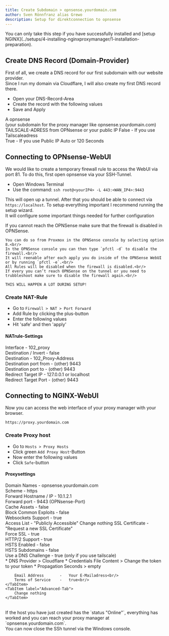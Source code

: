 ```yaml
---
title: Create Subdomain > opnsense.yourdomain.com
author: Sven Rönnfranz alias Grewo
description: Setup for direktconnection to opnsense
---
```



<Aside type="caution">
    You can only take this step if you have successfully installed and [setup NGINX](../setups/4-installing-nginxproxymanager/1-installation-preparation).
</Aside>

## Create DNS Record (Domain-Provider)
First of all, we create a DNS record for our first subdomain with our website provider.<br/>
Since I run my domain via Cloudflare, I will also create my first DNS record there.

* Open your DNS-Record-Area
* Create the record with the following values
* Save and Apply

<Tabs>
    <TabItem label="Type">
        A
    </TabItem>
    <TabItem label="Name">
        opnsense<br/>
        (your subdomain for the proxy manager like opnsense.yourdomain.com)
    </TabItem>
    <TabItem label="IPv4-Address">
        TAILSCALE-ADRESS from OPNsense or your public IP
    </TabItem>
    <TabItem label="Proxy Status">
        False   -   If you use Tailscaleadress<br/>
        True    -   If you use Public IP
    </TabItem>
    <TabItem label="TTL">
        Auto or 120 Seconds
    </TabItem>
</Tabs>

## Connecting to OPNsense-WebUI
We would like to create a temporary firewall rule to access the WebUI via port 81. To do this, first open opnsense via your SSH-Tunnel.

* Open Windows Terminal
* Use the command: `ssh root@<yourIP4> -L 443:<WAN_IP4>:9443`

This will open up a tunnel. After that you should be able to connect via `https://localhost`. To setup everything important I recommend running the setup wizard.<br/>
It will configure some important things needed for further configuration

<Aside>
    If you cannot reach the OPNSense make sure that the firewall is disabled in OPNSense.

    You can do so from Proxmox in the OPNSense console by selecting option 8.<br/>
    In the OPNSense console you can then type `pfctl -d` to disable the firewall.<br/>
    It will reenable after each apply you do inside of the OPNSense WebUI or by running `pfctl -e`.<br/>
    All Rules will be disabled when the firewall is disabled.<br/>
    If every you can’t reach OPNSense on the tunnel or you need to trubbleshoot make sure to disable the firewall again.<br/>

    THIS WILL HAPPEN A LOT DURING SETUP!
</Aside>

### Create NAT-Rule
* Go to `Firewall > NAT > Port Forward`
* Add Rule by clicking the plus-button
* Enter the following values
* Hit 'safe' and then 'apply'

#### NATrule-Settings
<Tabs>
    <TabItem label="Edit Redirect entry">
        Interface               -   102_proxy<br/>
        Destination / Invert    -   false<br/>
        Destination             -   102_Proxy-Address<br/>
        Destination port from   -   (other) 9443<br/>
        Destination port to     -   (other) 9443<br/>
        Redirect Target IP      -   127.0.0.1 or localhost<br/>
        Redirect Target Port    -   (other) 9443<br/>
    </TabItem>
</Tabs>

## Connecting to NGINX-WebUI
Now you can access the web interface of your proxy manager with your browser.
```
https://proxy.yourdomain.com
```

### Create Proxy host
* Go to `Hosts > Proxy Hosts`
* Click green `Add Proxy Host`-Button
* Now enter the following values
* Click `Safe`-button

#### Proxysettings
<Tabs>
    <TabItem label="Details-Tab">
        Domain Names            -   opnsense.yourdomain.com<br/>
        Scheme                  -   https<br/>
        Forward Hostname / IP   -   10.1.2.1<br/>
        Forward port            -   9443 (OPNsense-Port)<br/>
        Cache Assets            -   false<br/>
        Block Common Exploits   -   false<br/>
        Websockets Support      -   true<br/>
        Access List             -   "Publicly Accessible"
    </TabItem>
    <TabItem label="Custom locations-Tab">
        Change nothing
    </TabItem>
    <TabItem label="SSL-Tab">
        SSL Certificate     -   "Request a new SSL Certificate"<br/>
        Force SSL           -   true<br/>
        HTTP/2 Support      -   true<br/>
        HSTS Enabled        -   false<br/>
        HSTS Subdomains     -   false<br/>
        Use a DNS Challenge -   true (only if you use tailscale)<br/>
        * DNS Provider > Cloudflare
        * Credentials File Content > Change the token to your token
        * Propagation Seconds > empty

        Email Address       -   Your E-Mailadress<br/>
        Terms of Service    -   true<br/>
    </TabItem>
    <TabItem label="Advanced-Tab">
        Change nothing
    </TabItem>
</Tabs>
<br/>
If the host you have just created has the `status "Online"`, everything has worked and you can reach your proxy manager at `opnsense.yourdomain.com`.<br/>
You can now close the SSh tunnel via the Windows console.
